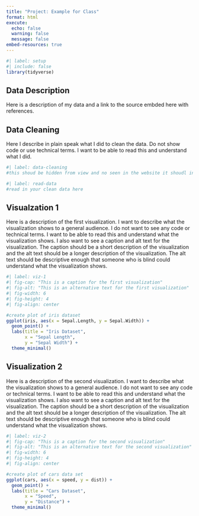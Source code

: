 ```yaml
---
title: "Project: Example for Class"
format: html
execute: 
  echo: false
  warning: false
  message: false
embed-resources: true
---
```



```r
#| label: setup
#| include: false
library(tidyverse)
```


## Data Description

Here is a description of my data and a link to the source embded here with references.  



## Data Cleaning  

Here I describe in plain speak what I did to clean the data.  Do not show code or use technical terms.  I want to be able to read this and understand what I did.  


```r
#| label: data-cleaning
#this shoud be hidden from view and no seen in the website it shoudl include your data cleaning and you should export the clean data

```

```r
#| label: read-data
#read in your clean data here
```


## Visualzation 1
Here is a description of the first visualization.  I want to describe what the visualization shows to a general audience.  I do not want to see any code or technical terms.  I want to be able to read this and understand what the visualization shows.  I also want to see a caption and alt text for the visualization.  The caption should be a short description of the visualization and the alt text should be a longer description of the visualization.  The alt text should be descriptive enough that someone who is blind could understand what the visualization shows.

```r
#| label: viz-1
#| fig-cap: "This is a caption for the first visualization"
#| fig-alt: "This is an alternative text for the first visualization"
#| fig-width: 6
#| fig-height: 4
#| fig-align: center

#create plot of iris dataset
ggplot(iris, aes(x = Sepal.Length, y = Sepal.Width)) +
  geom_point() +
  labs(title = "Iris Dataset", 
       x = "Sepal Length", 
       y = "Sepal Width") +
  theme_minimal()
```



## Visualization 2
Here is a description of the second visualization.  I want to describe what the visualization shows to a general audience.  I do not want to see any code or technical terms.  I want to be able to read this and understand what the visualization shows.  I also want to see a caption and alt text for the visualization.  The caption should be a short description of the visualization and the alt text should be a longer description of the visualization.  The alt text should be descriptive enough that someone who is blind could understand what the visualization shows.

```r
#| label: viz-2
#| fig-cap: "This is a caption for the second visualization"
#| fig-alt: "This is an alternative text for the second visualization"
#| fig-width: 6
#| fig-height: 4
#| fig-align: center

#create plot of cars data set
ggplot(cars, aes(x = speed, y = dist)) +
  geom_point() +
  labs(title = "Cars Dataset", 
       x = "Speed", 
       y = "Distance") +
  theme_minimal()
```
